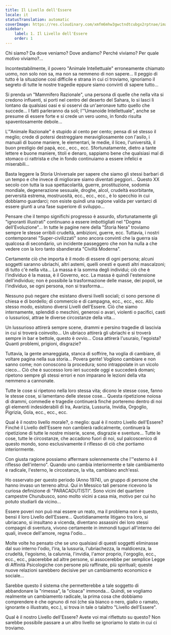 ```yaml
---
title: Il Livello dell'Essere
locale: it
statusTranslation: automatic
coverImage: https://res.cloudinary.com/xmfm6mhw3gwctndtcubgx2rptnae/image/upload/v1740468922/small_cover_tratado_de_psicologia_revolucionaria_a4c0dca4e0.webp
sidebar:
    label: 1. Il Livello dell'Essere
    order: 1
---
```

Chi siamo? Da dove veniamo? Dove andiamo? Perché viviamo? Per quale motivo viviamo?...

Incontestabilmente, il povero "Animale Intellettuale" erroneamente chiamato uomo, non solo non sa, ma non sa nemmeno di non sapere... Il peggio di tutto è la situazione così difficile e strana in cui ci troviamo, ignoriamo il segreto di tutte le nostre tragedie eppure siamo convinti di sapere tutto...

Si prenda un "Mammifero Razionale", una persona di quelle che nella vita si credono influenti, si porti nel centro del deserto del Sahara, lo si lasci lì lontano da qualsiasi oasi e si osservi da un'aeronave tutto quello che succede... I fatti parleranno da soli; l'"Umanoide Intellettuale", anche se presume di essere forte e si crede un vero uomo, in fondo risulta spaventosamente debole...

L'"Animale Razionale" è stupido al cento per cento; pensa di sé stesso il meglio; crede di potersi destreggiare meravigliosamente con l'asilo, i manuali di buone maniere, le elementari, le medie, il liceo, l'università, il buon prestigio del papà, ecc., ecc., ecc. Sfortunatamente, dietro a tante lettere e buone maniere, titoli e denaro, sappiamo bene che qualsiasi mal di stomaco ci rattrista e che in fondo continuiamo a essere infelici e miserabili...

Basta leggere la Storia Universale per sapere che siamo gli stessi barbari di un tempo e che invece di migliorare siamo diventati peggiori... Questo XX secolo con tutta la sua spettacolarità, guerre, prostituzione, sodomia mondiale, degenerazione sessuale, droghe, alcol, crudeltà esorbitante, perversità estrema, mostruosità, ecc., ecc., ecc., è lo specchio in cui dobbiamo guardarci; non esiste quindi una ragione valida per vantarci di essere giunti a una fase superiore di sviluppo...

Pensare che il tempo significhi progresso è assurdo, sfortunatamente gli "ignoranti illustrati" continuano a essere imbottigliati nel "Dogma dell'Evoluzione"... In tutte le pagine nere della "Storia Nera" troviamo sempre le stesse orribili crudeltà, ambizioni, guerre, ecc. Tuttavia, i nostri contemporanei "Super-civilizzati" sono ancora convinti che la guerra sia qualcosa di secondario, un incidente passeggero che non ha nulla a che vedere con la loro tanto sbandierata "Civiltà Moderna".

Certamente ciò che importa è il modo di essere di ogni persona; alcuni soggetti saranno ubriachi, altri astemi, quelli onesti e questi altri mascalzoni; di tutto c'è nella vita... La massa è la somma degli individui; ciò che è l'individuo è la massa, è il Governo, ecc. La massa è quindi l'estensione dell'individuo; non è possibile la trasformazione delle masse, dei popoli, se l'individuo, se ogni persona, non si trasforma...

Nessuno può negare che esistano diversi livelli sociali; ci sono persone di chiesa e di bordello; di commercio e di campagna, ecc., ecc., ecc. Allo stesso modo, esistono diversi Livelli dell'Essere. Ciò che siamo internamente, splendidi o meschini, generosi o avari, violenti o pacifici, casti o lussuriosi, attrae le diverse circostanze della vita...

Un lussurioso attirerà sempre scene, drammi e persino tragedie di lascivia in cui si troverà coinvolto... Un ubriaco attirerà gli ubriachi e si troverà sempre in bar e bettole, questo è ovvio... Cosa attirerà l'usuraio, l'egoista? Quanti problemi, prigioni, disgrazie?

Tuttavia, la gente amareggiata, stanca di soffrire, ha voglia di cambiare, di voltare pagina nella sua storia... Povera gente! Vogliono cambiare e non sanno come; non conoscono la procedura; sono intrappolate in un vicolo cieco... Ciò che è successo loro ieri succede oggi e succederà domani; ripetono sempre gli stessi errori e non imparano le lezioni della vita nemmeno a cannonate.

Tutte le cose si ripetono nella loro stessa vita; dicono le stesse cose, fanno le stesse cose, si lamentano delle stesse cose... Questa ripetizione noiosa di drammi, commedie e tragedie continuerà finché porteremo dentro di noi gli elementi indesiderabili di Ira, Avarizia, Lussuria, Invidia, Orgoglio, Pigrizia, Gola, ecc., ecc., ecc.

Qual è il nostro livello morale?, o meglio: qual è il nostro Livello dell'Essere? Finché il Livello dell'Essere non cambierà radicalmente, continuerà la ripetizione di tutte le nostre miserie, scene, disgrazie e sventure... Tutte le cose, tutte le circostanze, che accadono fuori di noi, sul palcoscenico di questo mondo, sono esclusivamente il riflesso di ciò che portiamo interiormente.

Con giusta ragione possiamo affermare solennemente che l'"esterno è il riflesso dell'interno". Quando uno cambia interiormente e tale cambiamento è radicale, l'esterno, le circostanze, la vita, cambiano anch'essi.

Ho osservato per questo periodo (Anno 1974), un gruppo di persone che hanno invaso un terreno altrui. Qui in Messico tali persone ricevono la curiosa definizione di "PARACADUTISTI". Sono vicini del quartiere campestre Churubusco, sono molto vicini a casa mia, motivo per cui ho potuto studiarli da vicino...

Essere poveri non può mai essere un reato, ma il problema non è questo, bensì il loro Livello dell'Essere... Quotidianamente litigano tra loro, si ubriacano, si insultano a vicenda, diventano assassini dei loro stessi compagni di sventura, vivono certamente in immondi tuguri all'interno dei quali, invece dell'amore, regna l'odio...

Molte volte ho pensato che se uno qualsiasi di questi soggetti eliminasse dal suo interno l'odio, l'ira, la lussuria, l'ubriachezza, la maldicenza, la crudeltà, l'egoismo, la calunnia, l'invidia, l'amor proprio, l'orgoglio, ecc., ecc., ecc., piacerebbe ad altre persone, si assocerebbe per semplice Legge di Affinità Psicologiche con persone più raffinate, più spirituali; queste nuove relazioni sarebbero decisive per un cambiamento economico e sociale...

Sarebbe questo il sistema che permetterebbe a tale soggetto di abbandonare la "rimessa", la "cloaca" immonda... Quindi, se vogliamo realmente un cambiamento radicale, la prima cosa che dobbiamo comprendere è che ognuno di noi (che sia bianco o nero, giallo o ramato, ignorante o illustrato, ecc.), si trova in tale o talaltro "Livello dell'Essere".

Qual è il nostro Livello dell'Essere? Avete voi mai riflettuto su questo? Non sarebbe possibile passare a un altro livello se ignoriamo lo stato in cui ci troviamo.

